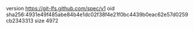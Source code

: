 version https://git-lfs.github.com/spec/v1
oid sha256:4931e49f485abe84b4e1dc02f38f4e21f0bc4439b0eac62e57d0259cb2343313
size 4972
